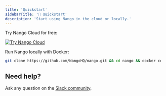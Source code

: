 ```yaml
---
title: 'Quickstart'
sidebarTitle: '🚀 Quickstart'
description: 'Start using Nango in the cloud or locally.'
---
```


<Tabs>
<Tab title="Nango Cloud">

Try Nango Cloud for free:

[![Try Nango Cloud](/images/nango-deploy-button.svg)](https://app.nango.dev/signup)

</Tab>

<Tab title="Localhost">

Run Nango locally with Docker:

```bash
git clone https://github.com/NangoHQ/nango.git && cd nango && docker compose up
```

</Tab>

</Tabs>

## Need help?

Ask any question on the [Slack community](https://nango.dev/slack).
